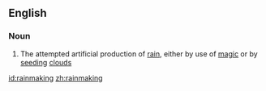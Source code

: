 ==English==
{{wikipedia}}
===Noun===
{{en-noun|-}}
# The attempted artificial production of [[rain]], either by use of [[magic]] or by [[seeding]] [[cloud]]s

[[id:rainmaking]]
[[zh:rainmaking]]